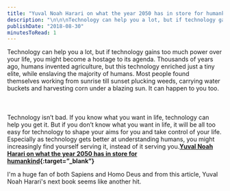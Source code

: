 ```yaml
---
title: "Yuval Noah Harari on what the year 2050 has in store for humankind"
description: "\n\n\nTechnology can help you a lot, but if technology gains too much power over your life, you might become a hostage to its agenda. Thousands of years ago, humans invented agriculture, but this technology enriched just a tiny elite, while enslaving the majority of humans. Most people found themselves working from sunrise till sunset plucking weeds, carrying water buckets and harvesting corn under a blazing sun. It can happen to you too.\n\n\n\n\n\nTechnology isn’t bad. If you know what you want in life"
publishDate: "2018-08-30"
minutesToRead: 1
---
```


<div class="blockquote">
<div><p>Technology can help you a lot, but if technology gains too much power over your life, you might become a hostage to its agenda. Thousands of years ago, humans invented agriculture, but this technology enriched just a tiny elite, while enslaving the majority of humans. Most people found themselves working from sunrise till sunset plucking weeds, carrying water buckets and harvesting corn under a blazing sun. It can happen to you too.<br />
<br /><br /><br />
Technology isn’t bad. If you know what you want in life, technology can help you get it. But if you don’t know what you want in life, it will be all too easy for technology to shape your aims for you and take control of your life. Especially as technology gets better at understanding humans, you might increasingly find yourself serving it, instead of it serving you.<strong><a href="https://www.wired.co.uk/article/yuval-noah-harari-extract-21-lessons-for-the-21st-century?utm_source=offscreenmag_com&utm_medium=email&utm_campaign=newsletter">Yuval Noah Harari on what the year 2050 has in store for humankind</a>{:target=”_blank”}</strong></p></div>
</div>

<p>I'm a huge fan of both Sapiens and Homo Deus and from this article, Yuval Noah Harari's next book seems like another hit.</p>